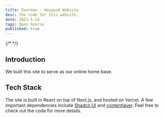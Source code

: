 ```yaml
---
title: Everman - Haygood Website
desc: The code for this website.
date: 2023-5-24
tags: Open Source
published: true
---
```


{/* <RepoCard url="https://api.github.com/repos/jborg2/everman-haygood-website-v2"/> */}

## Introduction

We built this site to serve as our online home base.

## Tech Stack

The site is built in React on top of Next.js, and hosted on Vercel. A few important dependencies include [Shadcn UI](https://ui.shadcn.com) and [contentlayer](https://www.contentlayer.dev/). Feel free to check out the code for more details.